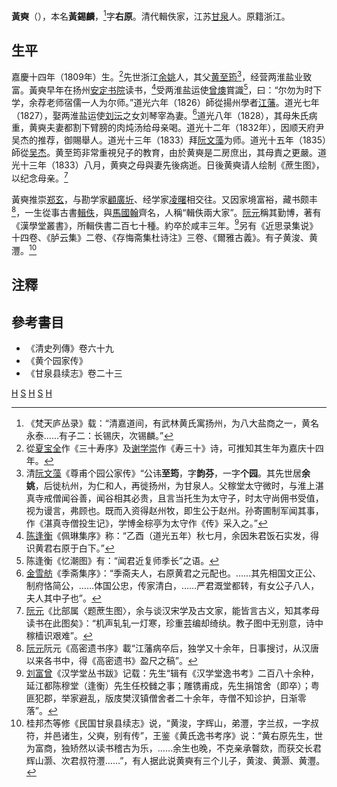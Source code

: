 '''黃奭'''（{{bd|1809年||1853年}}），本名'''黃錫麟'''，<ref>《梵天庐丛录》载：“清嘉道间，有武林黄氏寓扬州，为八大盐商之一，黄名永泰……有子二：长锡庆，次锡麟。”</ref>字'''右原'''。清代輯佚家，江苏[[甘泉县_(清朝)|甘泉]]人。原籍浙江。

==生平==
嘉慶十四年（1809年）生。<ref>從[[夏宝全|夏宝全]]作《三十寿序》及[[谢学崇|谢学崇]]作《寿三十》诗，可推知其生年为嘉庆十四年。</ref>先世浙江[[余姚|余姚]]人，其父[[黄至筠|黄至筠]]<ref>清[[阮文藻|阮文藻]]《尊甫个园公家传》“公讳'''至筠'''，字'''韵芬'''，一字'''个园'''。其先世居'''余姚'''，后徙杭州，为仁和人，再徙扬州，为甘泉人。父稼堂太守微时，与淮上湛真寺戒僧闻谷善，闻谷相其必贵，且言当托生为太守子，时太守尚佣书受值，视为谩言，弗顾也。既而入资得赵州牧，即生公于赵州。孙寄圃制军闻其事，作《湛真寺僧投生记》，学博金棕亭为太守作《传》采入之。”</ref>，经营两淮盐业致富。黃奭早年在扬州[[安定书院|安定书院]]读书，<ref>[[陈逢衡|陈逢衡]]《佩琳集序》称：“乙酉（道光五年）秋七月，余因朱君饭石实发，得识黄君右原于白下。”</ref>受两淮盐运使[[曾燠|曾燠]]賞識<ref>陈逢衡《忆潮图》有：“闻君近复师季长”之语。</ref>，曰：“尔勿为时下学，余荐老师宿儒一人为尔师。”道光六年（1826）師從揚州學者[[江藩|江藩]]。道光七年（1827），娶两淮盐运使[[刘沄|刘沄]]之女刘琴宰為妻。<ref>[[金雪舫|金雪舫]]《季斋集序》：“季斋夫人，右原黄君之元配也。……其先相国文正公、制府恪简公，……体国公忠，传家清白，……严君溉堂都转，有女公子八人，夫人其中子也”。</ref>道光八年（1828），其母朱氏病重，黄奭夫妻都割下臂膀的肉炖汤给母亲喝。道光十二年（1832年），因顺天府尹吴杰的推荐，御賜舉人。道光十三年（1833）拜[[阮文藻|阮文藻]]为师。道光十五年（1835）師從[[吴杰|吴杰]]。黄至筠非常重視兒子的教育，由於黄奭是二房庶出，其母責之更嚴。道光十三年（1833）八月，黄奭之母與妻先後病逝。日後黄奭请人绘制《蔗生图》，以纪念母亲。<ref>[[阮元|阮元]]《比部属〈题蔗生图〉，余与谈汉宋学及古文家，能皆言古义，知其孝母读书在此图矣》：“机声轧轧一灯寒，珍重芸编却绮纨。教子图中无别意，诗中稼樯识艰难”。</ref>

黃奭推崇[[郑玄|郑玄]]，与勘学家[[顧廣圻|顧廣圻]]、经学家[[凌曙|凌曙]]相交往。又因家境富裕，藏书颇丰<ref>[[阮元|阮元]]阮元《高密遗书序》載“江藩病卒后，独学又十余年，日事搜讨，从汉唐以来各书中，得《高密遗书》盈尺之稿”。</ref>，一生從事古書[[輯佚|輯佚]]，與[[馬國翰|馬國翰]]齊名，人稱“輯佚兩大家”。[[阮元|阮元]]稱其勤博，著有《漢學堂叢書》，所輯佚書二百七十種。約卒於咸丰三年。<ref>[[刘富曾|刘富曾]]《汉学堂丛书跋》记载：先生“辑有《汉学堂逸书考》二百八十余种，延江都陈穆堂（逢衡）先生任校雠之事；雕镌甫成，先生捐馆舍（即卒）；粤匪犯郡，举家避乱，版庋樊汊镇僧舍者二十余年，寺僧不知诊护，日渐零落”。</ref>另有《近思录集说》十四卷、《胪云集》二卷、《存悔斋集杜诗注》三卷、《爾雅古義》。有子黄浚、黄灃。<ref>桂邦杰等修《民国甘泉县续志》说，“黄浚，字辉山，弟灃，字兰叔，一字叔符，并邑诸生，父奭，别有传”，王鉴《黄氏逸书考序》说：“黄右原先生，世为富商，独矫然以读书稽古为乐，……余生也晚，不克亲承韾欬，而获交长君辉山灏、次君叔符灃……”，有人据此说黄奭有三个儿子，黄浚、黄灏、黄灃。</ref>

==注釋==
{{reflist|2}}

==參考書目==
* 《清史列傳》卷六十九
* 《黄个园家传》
* 《甘泉县续志》卷二十三

[[Category:余姚人|H]]
[[Category:黄应泰家族|S]]
[[Category:清朝学者|H]]
[[Category:余姚黄氏|S]]
[[Category:清朝商人|H]]